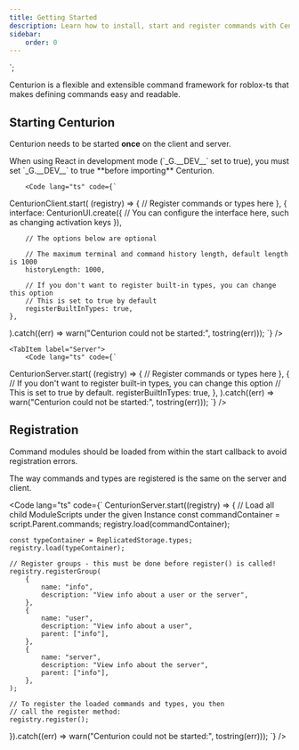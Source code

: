 ```yaml
---
title: Getting Started
description: Learn how to install, start and register commands with Centurion
sidebar:
    order: 0
---
```



`;

Centurion is a flexible and extensible command framework for roblox-ts that
makes defining commands easy and readable.

<Card title="Installation" icon="rocket">
	<Install />
</Card>

## Starting Centurion

Centurion needs to be started **once** on the client and server.

<Tabs>
    <TabItem label="Client">
        <Aside type="caution" title="Usage with React">
            When using React in development mode (`_G.__DEV__` set to true),
            you must set `_G.__DEV__` to true **before importing** Centurion.
        </Aside>

        <Code lang="ts" code={`

CenturionClient.start(
    (registry) => {
        // Register commands or types here
    },
    {
        interface: CenturionUI.create({
            // You can configure the interface here, such as changing activation keys
        }),

        // The options below are optional

        // The maximum terminal and command history length, default length is 1000
        historyLength: 1000,

        // If you don't want to register built-in types, you can change this option
        // This is set to true by default
        registerBuiltInTypes: true,
    },
).catch((err) => warn("Centurion could not be started:", tostring(err)));
        `} />
    </TabItem>

    <TabItem label="Server">
        <Code lang="ts" code={`

CenturionServer.start(
    (registry) => {
        // Register commands or types here
    },
    {
        // If you don't want to register built-in types, you can change this option
        // This is set to true by default.
        registerBuiltInTypes: true,
    },
).catch((err) => warn("Centurion could not be started:", tostring(err)));
        `} />
    </TabItem>
</Tabs>


## Registration

<Aside>
Command modules should be loaded from within the start callback to avoid registration errors.
</Aside>

The way commands and types are registered is the same on the server and client.

<Code lang="ts" code={`
CenturionServer.start((registry) => {
    // Load all child ModuleScripts under the given Instance
    const commandContainer = script.Parent.commands;
    registry.load(commandContainer);

    const typeContainer = ReplicatedStorage.types;
    registry.load(typeContainer);

    // Register groups - this must be done before register() is called!
    registry.registerGroup(
        {
            name: "info",
            description: "View info about a user or the server",
        },
        {
            name: "user",
            description: "View info about a user",
            parent: ["info"],
        },
        {
            name: "server",
            description: "View info about the server",
            parent: ["info"],
        },
    );

    // To register the loaded commands and types, you then
    // call the register method:
    registry.register();
}).catch((err) => warn("Centurion could not be started:", tostring(err)));
`} />